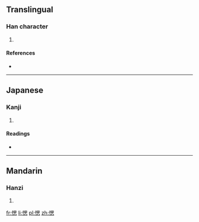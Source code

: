==Translingual==

===Han character===
{{Han char|rn=61|rad=心|as=09|sn=12|four=|canj=心田心 (PWP)}}

# {{defn|Han|sort=心09}}

====References====
* {{Han ref|kx=0395.270|dkj=10959|dj=0734.040|hdz=42328.090|uh=6122|ud=24866}}

----

==Japanese==

===Kanji===
{{ja-kanji|grade=|rs=心09}}

# {{defn|lang=ja|sort=心09}}

====Readings====
* {{ja-readings|on=[[さい]] (sai), [[し]] (shi)|kun=[[こころがたがう]] (kokorogatagau), [[せめる]] (semeru)}}

----

==Mandarin==

===Hanzi===
{{cmn-hanzi|pin=[[sāi]] ([[sai1]])|wg=sai<sup>1</sup>}}

# {{defn|lang=cmn|sort=心09}}

[[fr:愢]]
[[li:愢]]
[[pl:愢]]
[[zh:愢]]